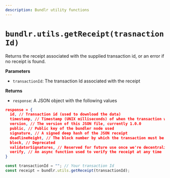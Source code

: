 ```yaml
---
description: Bundlr utility functions
---
```



# `bundlr.utils.getReceipt(trasnactionId)`

Returns the receipt associated with the supplied transaction id, or an error if no receipt is found.

**Parameters**

-   `transactionId`: The transaction Id associated with the receipt

**Returns**

-   `response`: A JSON object with the following values

```json
response = {
  id, // Transaction id (used to download the data)
  timestamp, // Timestamp (UNIX milliseconds) of when the transaction was created and verified
  version, // The version of this JSON file, currently 1.0.0
  public, // Public key of the bundler node used
  signature, // A signed deep hash of the JSON receipt
  deadlineHeight, // The block number by which the transaction must be finalized on Arweave
  block, // Deprecated
  validatorSignatures, // Reserved for future use once we're decentralized
  verify, // An async function used to verify the receipt at any time
}
```

```js
const transactionId = ""; // Your transaction Id
const receipt = bundlr.utils.getReceipt(transactionId);
```

